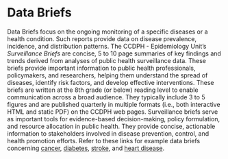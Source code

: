 # Data Briefs {.unnumbered}

Data Briefs focus on the ongoing monitoring of a specific diseases or a health condition. Such reports provide data on disease prevalence, incidence, and distribution patterns. The CCDPH - Epidemiology Unit's *Surveillance Briefs* are concise, 5 to 10 page summaries of key findings and trends derived from analyses of public health surveillance data. These briefs provide important information to public health professionals, policymakers, and researchers, helping them understand the spread of diseases, identify risk factors, and develop effective interventions. These briefs are written at the 8th grade (or below) reading level to enable communication across a broad audience. They typically include 3 to 5 figures and are published quarterly in multiple formats (i.e., both interactive HTML and static PDF) on the CCDPH web pages. Surveillance briefs serve as important tools for evidence-based decision-making, policy formulation, and resource allocation in public health. They provide concise, actionable information to stakeholders involved in disease prevention, control, and health promotion efforts. Refer to these links for example data briefs concerning [cancer](https://justenvirons.org/epihandbook/in_depth/databrief_cancer_2022.html), [diabetes](https://justenvirons.org/epihandbook/in_depth/databrief_diabetes_2022.html), [stroke](https://justenvirons.org/epihandbook/in_depth/databrief_stroke_2022.html), and [heart disease](https://justenvirons.org/epihandbook/in_depth/databrief_heartdisease_2022.html).  